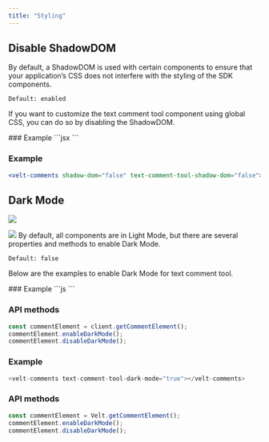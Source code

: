 ```yaml
---
title: "Styling"
---
```




## Disable ShadowDOM
By default, a ShadowDOM is used with certain components to ensure that your application’s CSS does not interfere with the styling of the SDK components.

`Default: enabled`

If you want to customize the text comment tool component using global CSS, you can do so by disabling the ShadowDOM.

<Tabs>

<Tab title="React / Next.js">
### Example
```jsx
<VeltComments shadowDom={false} textCommentToolShadowDom={false} />
```
</Tab>

<Tab title="HTML">

### Example
```jsx
<velt-comments shadow-dom="false" text-comment-tool-shadow-dom="false"></velt-comments>
```
</Tab>
</Tabs>

## Dark Mode
![](/images/text-light.png)

![](/images/customization/velt-text-comment-1.png)
By default, all components are in Light Mode, but there are several properties and methods to enable Dark Mode.

`Default: false`

Below are the examples to enable Dark Mode for text comment tool.

<Tabs>

<Tab title="React / Next.js">
### Example
```js
<VeltComments textCommentToolDarkMode={true} />
```

### API methods

```jsx
const commentElement = client.getCommentElement();
commentElement.enableDarkMode();
commentElement.disableDarkMode();
```

</Tab>

<Tab title="HTML">


### Example
```js
<velt-comments text-comment-tool-dark-mode="true"></velt-comments>
```

### API methods

```jsx
const commentElement = Velt.getCommentElement();
commentElement.enableDarkMode();
commentElement.disableDarkMode();
```

</Tab>

</Tabs>